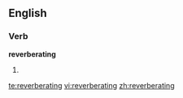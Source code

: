 
==English==

===Verb===
'''reverberating'''

# {{present participle of|[[reverberate]]}}

[[te:reverberating]]
[[vi:reverberating]]
[[zh:reverberating]]